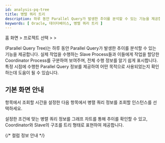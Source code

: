 ```yaml
---
id: analysis-pq-tree
title: 병렬 쿼리 트리
description: 하루 동안 Parallel Query가 발생한 추이를 분석할 수 있는 기능을 제공합니다.
keywords: [ Oracle, 데이터베이스, 병렬 쿼리 트리 ]
---
```



<V2Note product="Oracle" />

홈 화면 &gt; 프로젝트 선택 &gt; <Cmdname sid="side_analysis" className="uitext" /> &gt; <Cmdname sid="side_dbPqTree" className="uitext" />

<Cmdname sid="side_dbPqTree" className="uitext" />(Parallel Query Tree)는 하루 동안 Parallel Query가 발생한 추이를 분석할 수 있는 기능을 제공합니다. 실제 작업을 수행하는 Slave Process들과 이들에게 작업을 할당한 Coordinator Process를 구분하여 보여주며, 전체 수행 정보를 알기 쉽게 표시합니다. 특정 시점에 수행한 Parallel Query 정보를 제공하여 어떤 목적으로 사용되었는지 확인하는데 도움이 될 수 있습니다.

## 기본 화면 안내

<ImgLang img="db-pq-tree-oracle-pro.png" desc="병렬 쿼리 트리" />

<Cmdname sid="time" className="uitext" /> 항목에서 조회할 시간을 설정한 다음 <Cmdname sid="instance" className="uitext" /> 항목에서 병렬 쿼리 정보를 조회할 인스턴스를 선택하세요.

설정한 조건에 맞는 병렬 쿼리 정보를 그래프 차트를 통해 추이를 확인할 수 있고, Coordinator와 Slave의 구조를 트리 형태로 표현하여 제공합니다.

{/* 컬럼 정보 안내 */}

<Oraclecolumn level={2} />